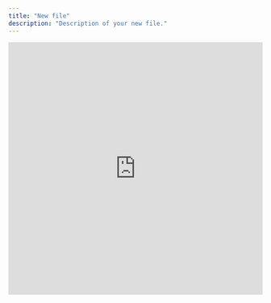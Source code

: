 ```yaml
---
title: "New file"
description: "Description of your new file."
---
```


<iframe 
  src="https://app.usehexus.com/embed/e9fee524-9cdf-46a2-9939-23c8291f6f5b" 
  title="Hexus Demo Center" 
  width="100%" 
  height="500px"
  frameborder="0" 
  allow="accelerometer; autoplay; clipboard-write; encrypted-media; gyroscope; picture-in-picture" 
  allowfullscreen
></iframe>